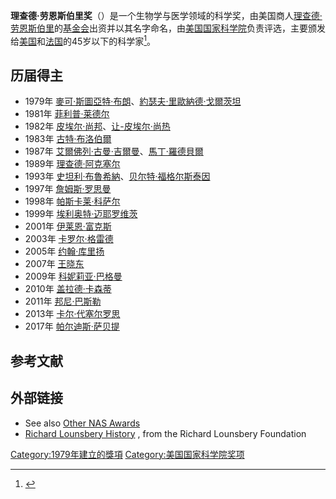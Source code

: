 '''理查德·劳恩斯伯里奖'''（{{lang-en|Richard Lounsbery Award}}）是一个生物学与医学领域的科学奖，由美国商人[[理查德·劳恩斯伯里|理查德·劳恩斯伯里]]的[[理查德·劳恩斯伯里基金会|基金会]]出资并以其名字命名，由[[美国国家科学院|美国国家科学院]]负责评选，主要颁发给[[美国|美国]]和[[法国|法国]]的45岁以下的科学家<ref>{{cite web|url = http://www.nasonline.org/programs/awards/richard-lounsbery-award.html|title = Richard Lounsbery Award|publisher = National Academy of Sciences|accessdate = 14 April 2015|archive-date = 2018-10-23|archive-url = https://web.archive.org/web/20181023021551/http://www.nasonline.org/programs/awards/richard-lounsbery-award.html|dead-url = no}}</ref>。

== 历届得主 ==
*1979年 [[麥可·斯圖亞特·布朗|麥可·斯圖亞特·布朗]]、[[約瑟夫·里歐納德·戈爾茨坦|約瑟夫·里歐納德·戈爾茨坦]]
*1981年 [[菲利普·莱德尔|菲利普·莱德尔]]
*1982年 [[皮埃尔·尚邦|皮埃尔·尚邦]]、[[让-皮埃尔·尚热|让-皮埃尔·尚热]]
*1983年 [[古特·布洛伯爾|古特·布洛伯爾]]
*1987年 [[艾爾佛列·古曼·吉爾曼|艾爾佛列·古曼·吉爾曼]]、[[馬丁·羅德貝爾|馬丁·羅德貝爾]]
*1989年 [[理查德·阿克塞尔|理查德·阿克塞尔]]
*1993年 [[史坦利·布魯希納|史坦利·布魯希納]]、[[贝尔特·福格尔斯泰因|贝尔特·福格尔斯泰因]]
*1997年 [[詹姆斯·罗思曼|詹姆斯·罗思曼]]
*1998年 [[帕斯卡莱·科萨尔|帕斯卡莱·科萨尔]]
*1999年 [[埃利奥特·迈耶罗维茨|埃利奥特·迈耶罗维茨]]
*2001年 [[伊莱恩·富克斯|伊莱恩·富克斯]]
*2003年 [[卡罗尔·格雷德|卡罗尔·格雷德]]
*2005年 [[约翰·库里扬|约翰·库里扬]]
*2007年 [[王晓东_(科学家)|王晓东]]
*2009年 [[科妮莉亚·巴格曼|科妮莉亚·巴格曼]]
*2010年 [[盖拉德·卡森蒂|盖拉德·卡森蒂]]
*2011年 [[邦尼·巴斯勒|邦尼·巴斯勒]]
*2013年 [[卡尔·代塞尔罗思|卡尔·代塞尔罗思]]
*2017年 [[帕尔迪斯·萨贝提|帕尔迪斯·萨贝提]]

== 参考文献 ==
{{reflist}}

== 外部链接 ==
* See also [http://www.nasonline.org/programs/awards/alphabetical-listing.html Other NAS Awards] {{Wayback|url=http://www.nasonline.org/programs/awards/alphabetical-listing.html |date=20210416163502 }}
* [http://rlounsbery.org/history/default.htm Richard Lounsbery History] {{Wayback|url=http://rlounsbery.org/history/default.htm |date=20190701052940 }}, from the Richard Lounsbery Foundation

[[Category:1979年建立的獎項|Category:1979年建立的獎項]]
[[Category:美国国家科学院奖项|Category:美国国家科学院奖项]]